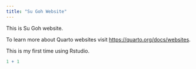 ```yaml
---
title: "Su Goh Website"
---
```


This is Su Goh website.

To learn more about Quarto websites visit <https://quarto.org/docs/websites>.

This is my first time using Rstudio.

```r
1 + 1
```
